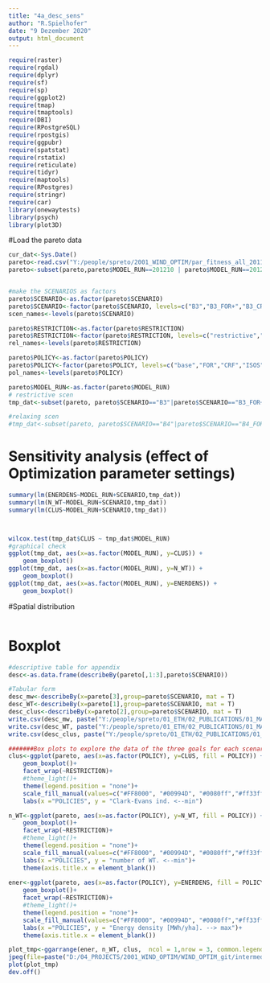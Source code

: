 ```yaml
---
title: "4a_desc_sens"
author: "R.Spielhofer"
date: "9 Dezember 2020"
output: html_document
---
```


```r

require(raster)
require(rgdal)
require(dplyr)
require(sf)
require(sp)
require(ggplot2)
require(tmap)
require(tmaptools)
require(DBI)
require(RPostgreSQL)
require(rpostgis)
require(ggpubr)
require(spatstat)
require(rstatix)
require(reticulate)
require(tidyr)
require(maptools)
require(RPostgres)
require(stringr)
require(car)
library(onewaytests)
library(psych)
library(plot3D)
```

#Load the pareto data
```r
cur_dat<-Sys.Date()
pareto<-read.csv("Y:/people/spreto/2001_WIND_OPTIM/par_fitness_all_201130.csv", sep=",")
pareto<-subset(pareto,pareto$MODEL_RUN==201210 | pareto$MODEL_RUN==201213)


#make the SCENARIOS as factors
pareto$SCENARIO<-as.factor(pareto$SCENARIO)
pareto$SCENARIO<-factor(pareto$SCENARIO, levels=c("B3","B3_FOR+","B3_CRF+","B3_ISOS+","B4_FOR-","B4_CRF-","B4_ISOS-","B4"))
scen_names<-levels(pareto$SCENARIO)

pareto$RESTRICTION<-as.factor(pareto$RESTRICTION)
pareto$RESTRICTION<-factor(pareto$RESTRICTION, levels=c("restrictive","relaxing"))
rel_names<-levels(pareto$RESTRICTION)

pareto$POLICY<-as.factor(pareto$POLICY)
pareto$POLICY<-factor(pareto$POLICY, levels=c("base","FOR","CRF","ISOS"))
pol_names<-levels(pareto$POLICY)

pareto$MODEL_RUN<-as.factor(pareto$MODEL_RUN)
# restrictive scen
tmp_dat<-subset(pareto, pareto$SCENARIO=="B3"|pareto$SCENARIO=="B3_FOR+"|pareto$SCENARIO=="B3_ISOS+"|pareto$SCENARIO=="B3_CRF+")

#relaxing scen
#tmp_dat<-subset(pareto, pareto$SCENARIO=="B4"|pareto$SCENARIO=="B4_FOR-"|pareto$SCENARIO=="B4_ISOS-"|pareto$SCENARIO=="B4_CRF-")
```

# Sensitivity analysis (effect of Optimization parameter settings)
```r

summary(lm(ENERDENS~MODEL_RUN+SCENARIO,tmp_dat))
summary(lm(N_WT~MODEL_RUN+SCENARIO,tmp_dat))
summary(lm(CLUS~MODEL_RUN+SCENARIO,tmp_dat))



wilcox.test(tmp_dat$CLUS ~ tmp_dat$MODEL_RUN)
#graphical check
ggplot(tmp_dat, aes(x=as.factor(MODEL_RUN), y=CLUS)) +   
    geom_boxplot()
ggplot(tmp_dat, aes(x=as.factor(MODEL_RUN), y=N_WT)) +   
    geom_boxplot()
ggplot(tmp_dat, aes(x=as.factor(MODEL_RUN), y=ENERDENS)) +   
    geom_boxplot()

```


#Spatial distribution
```r

```

# Boxplot


```r

#descriptive table for appendix
desc<-as.data.frame(describeBy(pareto[,1:3],pareto$SCENARIO))

#Tabular form
desc_mw<-describeBy(x=pareto[3],group=pareto$SCENARIO, mat = T)
desc_WT<-describeBy(x=pareto[1],group=pareto$SCENARIO, mat = T)
desc_clus<-describeBy(x=pareto[2],group=pareto$SCENARIO, mat = T)
write.csv(desc_mw, paste("Y:/people/spreto/01_ETH/02_PUBLICATIONS/01_MAIN/3_WIND_OPTIM/Tables/",paste(cur_dat,"mw_desc.csv",sep="_"),sep=""))
write.csv(desc_WT, paste("Y:/people/spreto/01_ETH/02_PUBLICATIONS/01_MAIN/3_WIND_OPTIM/Tables/",paste(cur_dat,"WT_desc.csv",sep="_"),sep=""))
write.csv(desc_clus, paste("Y:/people/spreto/01_ETH/02_PUBLICATIONS/01_MAIN/3_WIND_OPTIM/Tables/",paste(cur_dat,"clus_desc.csv",sep="_"),sep=""))

#######Box plots to explore the data of the three goals for each scenario
clus<-ggplot(pareto, aes(x=as.factor(POLICY), y=CLUS, fill = POLICY)) +   
    geom_boxplot()+
    facet_wrap(~RESTRICTION)+
    #theme_light()+
    theme(legend.position = "none")+
    scale_fill_manual(values=c("#FF8000", "#00994D", "#0080ff","#ff33ff"))+
    labs(x ="POLICIES", y = "Clark-Evans ind. <--min")

n_WT<-ggplot(pareto, aes(x=as.factor(POLICY), y=N_WT, fill = POLICY)) +   
    geom_boxplot()+
    facet_wrap(~RESTRICTION)+
    #theme_light()+
    theme(legend.position = "none")+
    scale_fill_manual(values=c("#FF8000", "#00994D", "#0080ff","#ff33ff"))+
    labs(x ="POLICIES", y = "number of WT. <--min")+
    theme(axis.title.x = element_blank()) 
    
ener<-ggplot(pareto, aes(x=as.factor(POLICY), y=ENERDENS, fill = POLICY)) +   
    geom_boxplot()+
    facet_wrap(~RESTRICTION)+
    #theme_light()+
    theme(legend.position = "none")+
    scale_fill_manual(values=c("#FF8000", "#00994D", "#0080ff","#ff33ff"))+
    labs(x ="POLICIES", y = "Energy density [MWh/yha]. --> max")+
    theme(axis.title.x = element_blank())

plot_tmp<-ggarrange(ener, n_WT, clus,  ncol = 1,nrow = 3, common.legend = T,labels = "auto")    
jpeg(file=paste("D:/04_PROJECTS/2001_WIND_OPTIM/WIND_OPTIM_git/intermediate_steps/4_wp/descriptives/",paste(name,"_fitness_box.jpg",sep=""),sep=""),width = 1500, height = 2000)
plot(plot_tmp)
dev.off()


```
